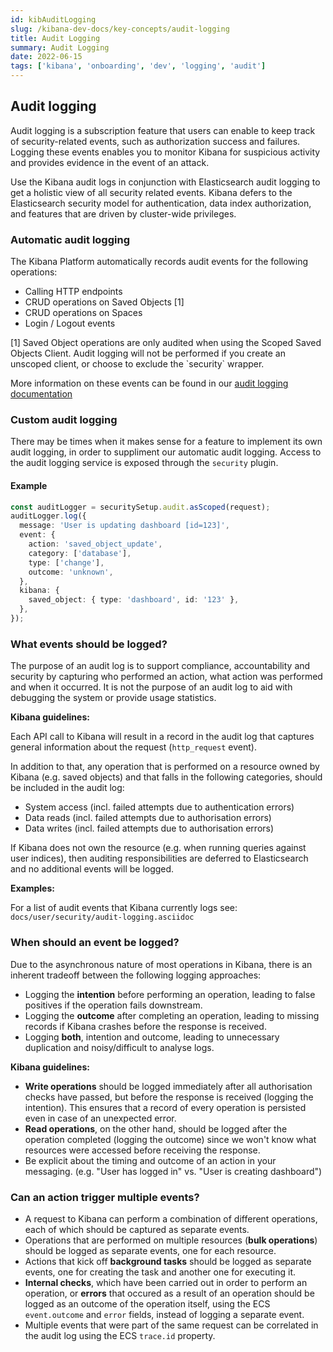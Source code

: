 ```yaml
---
id: kibAuditLogging
slug: /kibana-dev-docs/key-concepts/audit-logging
title: Audit Logging
summary: Audit Logging
date: 2022-06-15
tags: ['kibana', 'onboarding', 'dev', 'logging', 'audit']
---
```


## Audit logging

Audit logging is a subscription feature that users can enable to keep track of security-related events, such as authorization success and failures. Logging these events enables you to monitor Kibana for suspicious activity and provides evidence in the event of an attack.

Use the Kibana audit logs in conjunction with Elasticsearch audit logging to get a holistic view of all security related events. Kibana defers to the Elasticsearch security model for authentication, data index authorization, and features that are driven by cluster-wide privileges.

### Automatic audit logging

The Kibana Platform automatically records audit events for the following operations:
- Calling HTTP endpoints
- CRUD operations on Saved Objects [1]
- CRUD operations on Spaces
- Login / Logout events

<DocCallOut color="warning">
  [1] Saved Object operations are only audited when using the Scoped Saved Objects Client. Audit logging will not be performed if you create an unscoped client, or choose to exclude the `security` wrapper.
</DocCallOut>

More information on these events can be found in our [audit logging documentation](https://www.elastic.co/guide/en/kibana/current/xpack-security-audit-logging.html#xpack-security-ecs-audit-logging)

### Custom audit logging

There may be times when it makes sense for a feature to implement its own audit logging, in order to suppliment our automatic audit logging.
Access to the audit logging service is exposed through the `security` plugin.

#### Example

```typescript
const auditLogger = securitySetup.audit.asScoped(request);
auditLogger.log({
  message: 'User is updating dashboard [id=123]',
  event: {
    action: 'saved_object_update',
    category: ['database'],
    type: ['change'],
    outcome: 'unknown',
  },
  kibana: {
    saved_object: { type: 'dashboard', id: '123' },
  },
});
```

### What events should be logged?

The purpose of an audit log is to support compliance, accountability and
security by capturing who performed an action, what action was performed and
when it occurred. It is not the purpose of an audit log to aid with debugging
the system or provide usage statistics.

**Kibana guidelines:**

Each API call to Kibana will result in a record in the audit log that captures
general information about the request (`http_request` event).

In addition to that, any operation that is performed on a resource owned by
Kibana (e.g. saved objects) and that falls in the following categories, should
be included in the audit log:

- System access (incl. failed attempts due to authentication errors)
- Data reads (incl. failed attempts due to authorisation errors)
- Data writes (incl. failed attempts due to authorisation errors)

If Kibana does not own the resource (e.g. when running queries against user
indices), then auditing responsibilities are deferred to Elasticsearch and no
additional events will be logged.

**Examples:**

For a list of audit events that Kibana currently logs see:
`docs/user/security/audit-logging.asciidoc`

### When should an event be logged?

Due to the asynchronous nature of most operations in Kibana, there is an
inherent tradeoff between the following logging approaches:

- Logging the **intention** before performing an operation, leading to false
  positives if the operation fails downstream.
- Logging the **outcome** after completing an operation, leading to missing
  records if Kibana crashes before the response is received.
- Logging **both**, intention and outcome, leading to unnecessary duplication
  and noisy/difficult to analyse logs.

**Kibana guidelines:**

- **Write operations** should be logged immediately after all authorisation
  checks have passed, but before the response is received (logging the
  intention). This ensures that a record of every operation is persisted even in
  case of an unexpected error.
- **Read operations**, on the other hand, should be logged after the operation
  completed (logging the outcome) since we won't know what resources were
  accessed before receiving the response.
- Be explicit about the timing and outcome of an action in your messaging. (e.g.
  "User has logged in" vs. "User is creating dashboard")

### Can an action trigger multiple events?

- A request to Kibana can perform a combination of different operations, each of
  which should be captured as separate events.
- Operations that are performed on multiple resources (**bulk operations**)
  should be logged as separate events, one for each resource.
- Actions that kick off **background tasks** should be logged as separate
  events, one for creating the task and another one for executing it.
- **Internal checks**, which have been carried out in order to perform an
  operation, or **errors** that occured as a result of an operation should be
  logged as an outcome of the operation itself, using the ECS `event.outcome`
  and `error` fields, instead of logging a separate event.
- Multiple events that were part of the same request can be correlated in the
  audit log using the ECS `trace.id` property.
